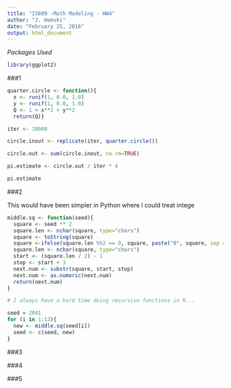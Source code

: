 ```yaml
---
title: "IS609 -Math Modeling - HW4"
author: "J. Hamski"
date: "February 25, 2016"
output: html_document
---
```


*Packages Used*
```r
library(ggplot2)
```

###1

```r
quarter.circle <- function(){
  x <- runif(1, 0.0, 1.0)
  y <- runif(1, 0.0, 1.0)
  Q <- 1 > x**2 + y**2
  return(Q)}

iter <- 10000

circle.inout <- replicate(iter, quarter.circle())

circle.out <- sum(circle.inout, na.rm=TRUE)

pi.estimate <- circle.out / iter * 4

pi.estimate
```

###2

This would have been simpler in Python where I could treat intege
```r
middle.sq <- function(seed){
  square <- seed ** 2
  square.len <- nchar(square, type="chars")
  square <- toString(square)
  square <-ifelse(square.len %%2 == 0, square, paste("0", square, sep = ""))
  square.len <- nchar(square, type="chars")
  start <- (square.len / 2) - 1
  stop <- start + 3
  next.num <- substr(square, start, stop)
  next.num <- as.numeric(next.num)
  return(next.num)
}

# I always have a hard time doing recursive functions in R...

seed = 2041
for (i in 1:12){
  new <- middle.sq(seed[i])
  seed <- c(seed, new)
}


```


###3


###4


###5

